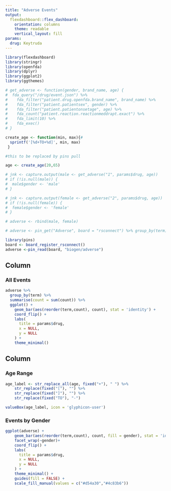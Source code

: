 ```yaml
---
title: "Adverse Events"
output:
  flexdashboard::flex_dashboard:
    orientation: columns
    theme: readable
    vertical_layout: fill
params:
  drug: Keytruda
---
```



```r
library(flexdashboard)
library(stringr)
library(openfda)
library(dplyr)
library(ggplot2)
library(ggthemes)
```

```r

# get_adverse <- function(gender, brand_name, age) {
#  fda_query("/drug/event.json") %>%
#    fda_filter("patient.drug.openfda.brand_name", brand_name) %>% 
#    fda_filter("patient.patientsex", gender) %>% 
#    fda_filter("patient.patientonsetage", age) %>% 
#    fda_count("patient.reaction.reactionmeddrapt.exact") %>% 
#    fda_limit(10) %>% 
#    fda_exec()
# }

create_age <- function(min, max){#
  sprintf('[%d+TO+%d]', min, max)
 }
```

```r
#this to be replaced by pins pull

age <- create_age(20,65)

# jnk <- capture.output(male <- get_adverse("1", params$drug, age))
# if (!is.null(male)) {
#  male$gender <- 'male'
# }

# jnk <- capture.output(female <- get_adverse("2", params$drug, age))
# if (!is.null(female)) {
#  female$gender <- 'female'
# }

# adverse <- rbind(male, female)

# adverse <- pin_get("Adverse", board = "rsconnect") %>% group_by(term) %>% summarise(count = sum(count))

library(pins)
board <- board_register_rsconnect()
adverse <-pin_read(board, "biogen/adverse")

```

Column 
-----------------------------------------------------------------------

### All Events

```r
adverse %>% 
  group_by(term) %>% 
  summarise(count = sum(count)) %>% 
  ggplot() +
    geom_bar(aes(reorder(term,count), count), stat = 'identity') +
    coord_flip() +
    labs(
      title = params$drug,
      x = NULL,
      y = NULL
    ) +
    theme_minimal()
```



Column 
-----------------------------------------------------------------------

### Age Range

```r
age_label <- str_replace_all(age, fixed("+"), " ") %>% 
    str_replace(fixed("["), "") %>% 
    str_replace(fixed("]"), "") %>% 
    str_replace(fixed("TO"), "-")     

valueBox(age_label, icon = 'glyphicon-user')
```

### Events by Gender

```r
ggplot(adverse) +
    geom_bar(aes(reorder(term,count), count, fill = gender), stat = 'identity') +
    facet_wrap(~gender)+
    coord_flip() +
    labs(
      title = params$drug,
      x = NULL,
      y = NULL
    ) +
    theme_minimal() + 
    guides(fill = FALSE) + 
    scale_fill_manual(values = c("#d54a30","#4c83b6"))
```
